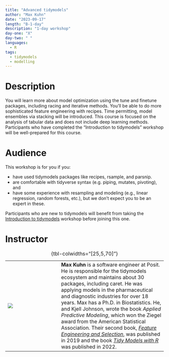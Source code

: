 ```yaml
---
title: "Advanced tidymodels"
author: "Max Kuhn"
date: "2023-09-17"
length: "B-1-day"
description: "1-day workshop"
day-one: "X"
day-two: " "
languages:
  - R
tags:
  - tidymodels
  - modelling
---
```


# Description

You will learn more about model optimization using the tune and finetune packages, including racing and iterative methods.
You'll be able to do more sophisticated feature engineering with recipes.
Time permitting, model ensembles via stacking will be introduced.
This course is focused on the analysis of tabular data and does not include deep learning methods.
Participants who have completed the "Introduction to tidymodels" workshop will be well-prepared for this course.

# Audience

This workshop is for you if you:

-   have used tidymodels packages like recipes, rsample, and parsnip.
-   are comfortable with tidyverse syntax (e.g. piping, mutates, pivoting), and
-   have some experience with resampling and modeling (e.g., linear regression, random forests, etc.), but we don't expect you to be an expert in these.

Participants who are new to tidymodels will benefit from taking the [Introduction to tidymodels](/tidymodels-intro/) workshop before joining this one.

# Instructor

|                    |     |                                               |
|--------------------|-----|-----------------------------------------------|
| ![](max-kuhn.jpeg) |     | **Max Kuhn** is a software engineer at Posit. He is responsible for the tidymodels ecosystem and maintains about 30 packages, including caret. He was applying models in the pharmaceutical and diagnostic industries for over 18 years. Max has a Ph.D. in Biostatistics. He, and Kjell Johnson, wrote the book *Applied Predictive Modeling*, which won the Ziegel award from the American Statistical Association. Their second book, [*Feature Engineering and Selection*](https://bookdown.org/max/FES/), was published in 2019 and the book [*Tidy Models with R*](https://www.tmwr.org) was published in 2022. |

: {tbl-colwidths="\[25,5,70\]"}
